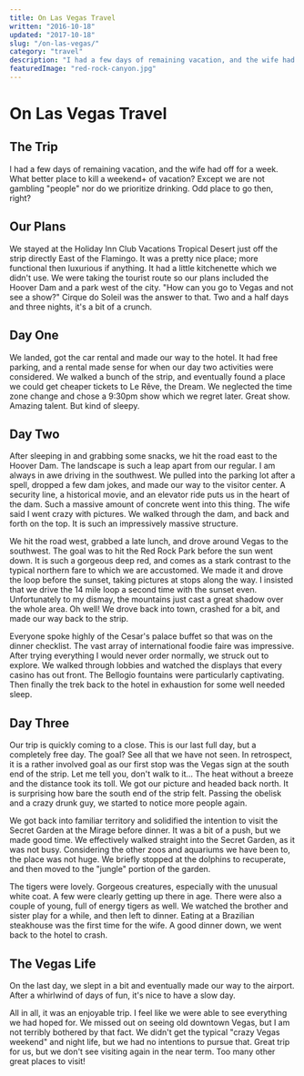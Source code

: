 ```yaml
---
title: On Las Vegas Travel
written: "2016-10-18"
updated: "2017-10-18"
slug: "/on-las-vegas/"
category: "travel"
description: "I had a few days of remaining vacation, and the wife had off for a week. What better place to kill a weekend+ of vacation? Except we are not gambling people nor do we prioritize drinking. Odd place to go then, right?"
featuredImage: "red-rock-canyon.jpg"
---
```


# On Las Vegas Travel

## The Trip
I had a few days of remaining vacation, and the wife had off for a week. What better place to kill a weekend+ of vacation? Except we are not gambling "people" nor do we prioritize drinking. Odd place to go then, right?

## Our Plans
We stayed at the Holiday Inn Club Vacations Tropical Desert just off the strip directly East of the Flamingo. It was a pretty nice place; more functional then luxurious if anything. It had a little kitchenette which we didn't use. We were taking the tourist route so our plans included the Hoover Dam and a park west of the city. "How can you go to Vegas and not see a show?" Cirque do Soleil was the answer to that. Two and a half days and three nights, it's a bit of a crunch.

## Day One
We landed, got the car rental and made our way to the hotel. It had free parking, and a rental made sense for when our day two activities were considered. We walked a bunch of the strip, and eventually found a place we could get cheaper tickets to Le Rêve, the Dream. We neglected the time zone change and chose a 9:30pm show which we regret later. Great show. Amazing talent. But kind of sleepy.

## Day Two
After sleeping in and grabbing some snacks, we hit the road east to the Hoover Dam. The landscape is such a leap apart from our regular. I am always in awe driving in the southwest. We pulled into the parking lot after a spell, dropped a few dam jokes, and made our way to the visitor center. A security line, a historical movie, and an elevator ride puts us in the heart of the dam. Such a massive amount of concrete went into this thing. The wife said I went crazy with pictures. We walked through the dam, and back and forth on the top. It is such an impressively massive structure.

We hit the road west, grabbed a late lunch, and drove around Vegas to the southwest. The goal was to hit the Red Rock Park before the sun went down. It is such a gorgeous deep red, and comes as a stark contrast to the typical northern fare to which we are accustomed. We made it and drove the loop before the sunset, taking pictures at stops along the way. I insisted that we drive the 14 mile loop a second time with the sunset even. Unfortunately to my dismay, the mountains just cast a great shadow over the whole area. Oh well! We drove back into town, crashed for a bit, and made our way back to the strip.

Everyone spoke highly of the Cesar's palace buffet so that was on the dinner checklist. The vast array of international foodie faire was impressive. After trying everything I would never order normally, we struck out to explore. We walked through lobbies and watched the displays that every casino has out front. The Bellogio fountains were particularly captivating. Then finally the trek back to the hotel in exhaustion for some well needed sleep.

## Day Three
Our trip is quickly coming to a close. This is our last full day, but a completely free day. The goal? See all that we have not seen. In retrospect, it is a rather involved goal as our first stop was the Vegas sign at the south end of the strip. Let me tell you, don't walk to it... The heat without a breeze and the distance took its toll. We got our picture and headed back north. It is surprising how bare the south end of the strip felt. Passing the obelisk and a crazy drunk guy, we started to notice more people again.

We got back into familiar territory and solidified the intention to visit the Secret Garden at the Mirage before dinner. It was a bit of a push, but we made good time. We effectively walked straight into the Secret Garden, as it was not busy. Considering the other zoos and aquariums we have been to, the place was not huge. We briefly stopped at the dolphins to recuperate, and then moved to the "jungle" portion of the garden.

The tigers were lovely. Gorgeous creatures, especially with the unusual white coat. A few were clearly getting up there in age. There were also a couple of young, full of energy tigers as well. We watched the brother and sister play for a while, and then left to dinner. Eating at a Brazilian steakhouse was the first time for the wife. A good dinner down, we went back to the hotel to crash.

## The Vegas Life
On the last day, we slept in a bit and eventually made our way to the airport. After a whirlwind of days of fun, it's nice to have a slow day.

All in all, it was an enjoyable trip. I feel like we were able to see everything we had hoped for. We missed out on seeing old downtown Vegas, but I am not terribly bothered by that fact. We didn't get the typical "crazy Vegas weekend" and night life, but we had no intentions to pursue that. Great trip for us, but we don't see visiting again in the near term. Too many other great places to visit!
